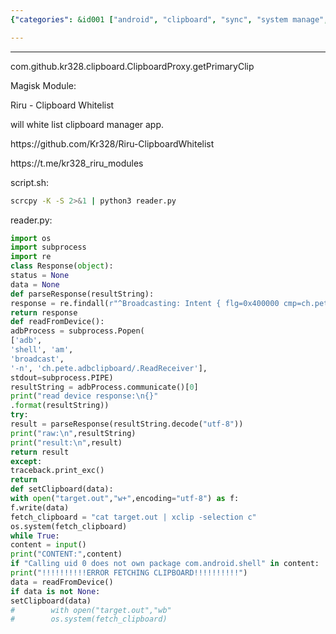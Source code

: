 ```yaml
---
{"categories": &id001 ["android", "clipboard", "sync", "system manage", "tweaks"], "category": "Clipboard issue in Android 10", "date": "2022-02-21 11:44:30", "description": "This article explains how to resolve the Android 10 clipboard issue in scrcpy by utilizing Riru's Clipboard Whitelist module and incorporating the '-K' flag with Python's reader.py script, allowing compatibility with specific clipboard manager apps.", "tags": *id001, "title": "Android 10 clipboard issue for scrcpy"}

---
```


------

com.github.kr328.clipboard.ClipboardProxy.getPrimaryClip

Magisk Module:

Riru - Clipboard Whitelist

will white list clipboard manager app.

https://github.com/Kr328/Riru-ClipboardWhitelist

https://t.me/kr328_riru_modules

script.sh:

```bash
scrcpy -K -S 2>&1 | python3 reader.py

```

reader.py:

```python
import os
import subprocess
import re
class Response(object):
status = None
data = None
def parseResponse(resultString):
response = re.findall(r"^Broadcasting: Intent { flg=0x400000 cmp=ch.pete.adbclipboard/.ReadReceiver }\nBroadcast completed: result=-1, data=\"((.*\n?)+)\"$",resultString)[0][0]
return response
def readFromDevice():
adbProcess = subprocess.Popen(
['adb',
'shell', 'am',
'broadcast',
'-n', 'ch.pete.adbclipboard/.ReadReceiver'],
stdout=subprocess.PIPE)
resultString = adbProcess.communicate()[0]
print("read device response:\n{}"
.format(resultString))
try:
result = parseResponse(resultString.decode("utf-8"))
print("raw:\n",resultString)
print("result:\n",result)
return result
except:
traceback.print_exc()
return
def setClipboard(data):
with open("target.out","w+",encoding="utf-8") as f:
f.write(data)
fetch_clipboard = "cat target.out | xclip -selection c"
os.system(fetch_clipboard)
while True:
content = input()
print("CONTENT:",content)
if "Calling uid 0 does not own package com.android.shell" in content:
print("!!!!!!!!!!ERROR FETCHING CLIPBOARD!!!!!!!!!!")
data = readFromDevice()
if data is not None:
setClipboard(data)
#        with open("target.out","wb"
#        os.system(fetch_clipboard)

```

